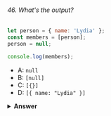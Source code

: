 ###### 46. What's the output?

```javascript
let person = { name: 'Lydia' };
const members = [person];
person = null;

console.log(members);
```

- A: `null`
- B: `[null]`
- C: `[{}]`
- D: `[{ name: "Lydia" }]`

<details>
<summary>
<b>Answer</b>
</summary>

#### Answer: D

First, we declare a variable `person` with the value of an object that has a `name` property.

<img src='https://i.imgur.com/TML1MbS.png' width='200' />

Then, we declare a variable called `members`. We set the first element of that array equal to the value of the `person` variable. Objects interact by _reference_ when setting them equal to each other. When you assign a reference from one variable to another, you make a _copy_ of that reference. (note that they don't have the _same_ reference!)

<img src='https://i.imgur.com/FSG5K3F.png' width='300' />

Then, we set the variable `person` equal to `null`.

<img src='https://i.imgur.com/sYjcsMT.png' width='300' />

We are only modifying the value of the `person` variable, and not the first element in the array, since that element has a different (copied) reference to the object. The first element in `members` still holds its reference to the original object. When we log the `members` array, the first element still holds the value of the object, which gets logged.

</details>

